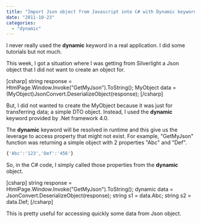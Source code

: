 ```yaml
---
title: "Import Json object from Javascript into C# with Dynamic keyword"
date: "2011-10-23"
categories: 
  - "dynamic"
---
```


I never really used the **dynamic** keyword in a real application. I did some tutorials but not much.

This week, I got a situation where I was getting from Silverlight a Json object that I did not want to create an object for.

\[csharp\] string response = HtmlPage.Window.Invoke("GetMyJson").ToString(); MyObject data = (MyObject)JsonConvert.DeserializeObject(response); \[/csharp\]

But, I did not wanted to create the MyObject because it was just for transferring data; a simple DTO object. Instead, I used the **dynamic** keyword provided by .Net framework 4.0.

The **dynamic** keyword will be resolved in runtime and this give us the leverage to access property that might not exist. For example, "GetMyJson" function was returning a simple object with 2 properties "Abc" and "Def".

```typescript
{'Abc':'123','Def':'456'} 
``` 


So, in the C# code, I simply called those properties from the **dynamic** object.

\[csharp\] string response = HtmlPage.Window.Invoke("GetMyJson").ToString(); dynamic data = JsonConvert.DeserializeObject(response); string s1 = data.Abc; string s2 = data.Def; \[/csharp\]

This is pretty useful for accessing quickly some data from Json object.
